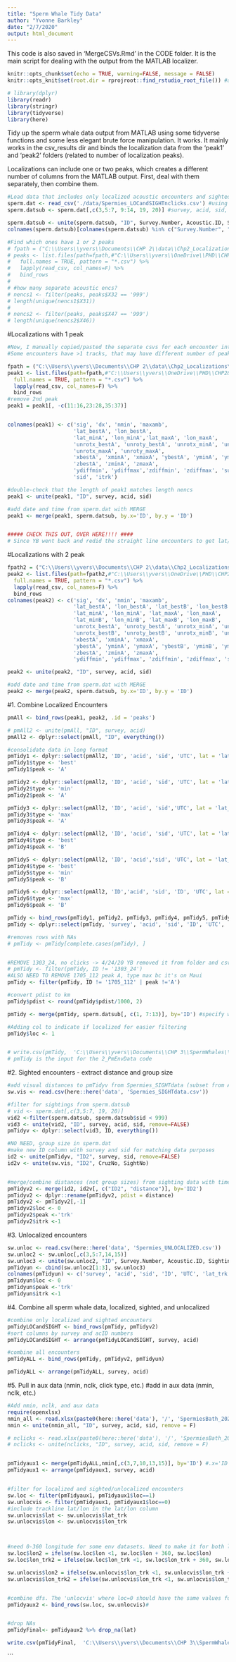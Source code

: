 ```yaml
---
title: "Sperm Whale Tidy Data"
author: "Yvonne Barkley"
date: "2/7/2020"
output: html_document
---
```

This code is also saved in 'MergeCSVs.Rmd' in the CODE folder. It is the main script for dealing with the output from the MATLAB localizer.

```r
knitr::opts_chunk$set(echo = TRUE, warning=FALSE, message = FALSE)
knitr::opts_knit$set(root.dir = rprojroot::find_rstudio_root_file()) #allows for finding dir different than the code's dir

```


```r
# library(dplyr)
library(readr)
library(stringr)
library(tidyverse)
library(here) 
```


Tidy up the sperm whale data output from MATLAB using some tidyverse functions and some less elegant brute force manipulation. It works.
It mainly works in the csv_results dir and binds the localization data from the 'peak1' and 'peak2' folders (related to number of localization peaks). 


Localizations can include one or two peaks, which creates a different number of columns from the MATLAB output. 
First, deal with them separately, then combine them.
```r
#Load data that includes only localized acoustic encounters and sighted encounters
sperm.dat <- read_csv('./data/Spermies_LOCandSIGHTnclicks.csv') #using it to get ID label and trackline lat/lon, from SpermiesBath_20200513.xlsx
sperm.datsub <- sperm.dat[,c(3,5:7, 9:14, 19, 20)] #survey, acid, sid, time, lat, lon, click info, trackline lat/lon

sperm.datsub <- unite(sperm.datsub, "ID", Survey.Number, Acoustic.ID, Sighting.ID, remove=FALSE) #makes ID column
colnames(sperm.datsub)[colnames(sperm.datsub) %in% c("Survey.Number", "Acoustic.ID", "Sighting.ID", "start.time", "Latitude", "Longitude")] <- c('survey', 'acid', 'sid', 'UTC', 'lat_trk', 'lon_trk')

#Find which ones have 1 or 2 peaks
# fpath = ("C:\\Users\\yvers\\Documents\\CHP 2\\data\\Chp2_Localizations\\csv_results")
# peaks <- list.files(path=fpath,#"C:\\Users\\yvers\\OneDrive\\PHD\\CHP2&3-Sperm\\code\\Simulation\\2_simdata",
#   full.names = TRUE, pattern = "*.csv") %>%
#   lapply(read_csv, col_names=F) %>% 
#   bind_rows 
# 
# #how many separate acoustic encs?
# nencs1 <- filter(peaks, peaks$X32 == '999')
# length(unique(nencs1$X31))
# 
# nencs2 <- filter(peaks, peaks$X47 == '999')
# length(unique(nencs2$X46))

```

#Localizations with 1 peak
```r
#Now, I manually copied/pasted the separate csvs for each encounter into the peak1 or peak2 folder in 'csv_results' Chp2_Localizations.
#Some encounters have >1 tracks, that may have different number of peaks, be aware.

fpath = ("C:\\Users\\yvers\\Documents\\CHP 2\\data\\Chp2_Localizations\\csv_results\\peak1")
peak1 <- list.files(path=fpath,#"C:\\Users\\yvers\\OneDrive\\PHD\\CHP2&3-Sperm\\code\\Simulation\\2_simdata",
  full.names = TRUE, pattern = "*.csv") %>%
  lapply(read_csv, col_names=F) %>% 
  bind_rows 
#remove 2nd peak
peak1 = peak1[, -c(11:16,23:28,35:37)]


colnames(peak1) <- c('sig', 'dx', 'nmin', 'maxamb', 
                     'lat_bestA', 'lon_bestA', 
                     'lat_minA', 'lon_minA','lat_maxA', 'lon_maxA',
                     'unrotx_bestA', 'unroty_bestA', 'unrotx_minA', 'unroty_minA',
                     'unrotx_maxA', 'unroty_maxA',
                     'xbestA', 'xminA', 'xmaxA', 'ybestA', 'yminA', 'ymaxA', 
                     'zbestA', 'zminA', 'zmaxA', 
                     'ydiffmin', 'ydiffmax','zdiffmin', 'zdiffmax', 'survey', 'acid',
                     'sid', 'itrk')

#double-check that the length of peak1 matches length nencs
peak1 <- unite(peak1, "ID", survey, acid, sid)

#add date and time from sperm.dat with MERGE
peak1 <- merge(peak1, sperm.datsub, by.x='ID', by.y = 'ID')


##### CHECK THIS OUT, OVER HERE!!!! ####
# Since YB went back and redid the straight line encounters to get lat/lons for the second peaks, the encounters that truly only had a single peak need to have the columns with the second peak locations dealt with...THEY ARE DEALT WITH line 63

```


#Localizations with 2 peak
```r
fpath2 = ("C:\\Users\\yvers\\Documents\\CHP 2\\data\\Chp2_Localizations\\csv_results\\peak2")
peak2 <- list.files(path=fpath2,#"C:\\Users\\yvers\\OneDrive\\PHD\\CHP2&3-Sperm\\code\\Simulation\\2_simdata",
  full.names = TRUE, pattern = "*.csv") %>%
  lapply(read_csv, col_names=F) %>% 
  bind_rows 
colnames(peak2) <- c('sig', 'dx', 'nmin', 'maxamb', 
                     'lat_bestA', 'lon_bestA', 'lat_bestB', 'lon_bestB', 
                     'lat_minA', 'lon_minA', 'lat_maxA', 'lon_maxA',  
                     'lat_minB', 'lon_minB', 'lat_maxB', 'lon_maxB',
                     'unrotx_bestA', 'unroty_bestA', 'unrotx_minA', 'unroty_minA', 'unrotx_maxA', 'unroty_maxA',
                     'unrotx_bestB', 'unroty_bestB', 'unrotx_minB', 'unroty_minB', 'unrotx_maxB', 'unroty_maxB',
                     'xbestA', 'xminA', 'xmaxA', 
                     'ybestA', 'yminA', 'ymaxA', 'ybestB', 'yminB', 'ymaxB',
                     'zbestA', 'zminA', 'zmaxA', 
                     'ydiffmin', 'ydiffmax', 'zdiffmin', 'zdiffmax', 'survey', 'acid', 'sid', 'itrk')

peak2 <- unite(peak2, "ID", survey, acid, sid)

#add date and time from sperm.dat with MERGE
peak2 <- merge(peak2, sperm.datsub, by.x='ID', by.y = 'ID')


```

#1. Combine Localized Encounters
```r

pmAll <- bind_rows(peak1, peak2, .id = 'peaks')

# pmAll2 <- unite(pmAll, "ID", survey, acid)
pmAll2 <- dplyr::select(pmAll, "ID", everything())

#consolidate data in long format
pmTidy1 <- dplyr::select(pmAll2, 'ID', 'acid', 'sid', 'UTC', lat = 'lat_bestA', lon = 'lon_bestA', itrk = 'itrk', survey = 'survey', pdist = 'ybestA')
pmTidy1$type <- 'best'
pmTidy1$peak <- 'A'

pmTidy2 <- dplyr::select(pmAll2, 'ID', 'acid', 'sid', 'UTC', lat = 'lat_minA', lon = 'lon_minA', itrk = 'itrk', survey = 'survey', pdist = 'yminA')
pmTidy2$type <- 'min'
pmTidy2$peak <- 'A'

pmTidy3 <- dplyr::select(pmAll2, 'ID', 'acid', 'sid','UTC', lat = 'lat_maxA', lon = 'lon_maxA', itrk = 'itrk', survey = 'survey', pdist = 'ymaxA')
pmTidy3$type <- 'max'
pmTidy3$peak <- 'A'

pmTidy4 <- dplyr::select(pmAll2, 'ID', 'acid', 'sid', 'UTC', lat = 'lat_bestB', lon = 'lon_bestB', itrk = 'itrk', survey = 'survey', pdist = 'ybestB')
pmTidy4$type <- 'best'
pmTidy4$peak <- 'B'

pmTidy5 <- dplyr::select(pmAll2, 'ID', 'acid','sid', 'UTC', lat = 'lat_minB', lon = 'lon_minB', itrk = 'itrk', survey = 'survey', pdist = 'yminB')
pmTidy4$type <- 'best'
pmTidy5$type <- 'min'
pmTidy5$peak <- 'B'

pmTidy6 <- dplyr::select(pmAll2, 'ID','acid', 'sid', 'ID', 'UTC', lat = 'lat_maxB', lon = 'lon_maxB', itrk = 'itrk', survey = 'survey', pdist = 'ymaxB')
pmTidy6$type <- 'max'
pmTidy6$peak <- 'B'

pmTidy <- bind_rows(pmTidy1, pmTidy2, pmTidy3, pmTidy4, pmTidy5, pmTidy6)
pmTidy <- dplyr::select(pmTidy, 'survey', 'acid', 'sid', 'ID', 'UTC', 'peak', 'itrk', 'type', 'lat' ,'lon', 'pdist')

#removes rows with NAs
# pmTidy <- pmTidy[complete.cases(pmTidy), ]


#REMOVE 1303_24, no clicks -> 4/24/20 YB removed it from folder and csv instead
# pmTidy <- filter(pmTidy, ID != '1303_24')
#ALSO NEED TO REMOVE 1705_112 peak A, type max bc it's on Maui
pmTidy <- filter(pmTidy, ID != '1705_112' | peak !='A')

#convert pdist to km
pmTidy$pdist <- round(pmTidy$pdist/1000, 2)

pmTidy <- merge(pmTidy, sperm.datsub[, c(1, 7:13)], by='ID') #specify which cols to include from sperm.datsub [, c("ID", "lat_trk", "lon_trk")]

#Adding col to indicate if localized for easier filtering
pmTidy$loc <- 1


# write.csv(pmTidy,  'C:\\Users\\yvers\\Documents\\CHP 3\\SpermWhales\\output/Spermies_20200424.csv', row.names = F)
# pmTidy is the input for the 2_PmEnvData code 


```

#2. Sighted encounters - extract distance and group size
```r
#add visual distances to pmTidyv from Spermies_SIGHTdata (subset from Amanda's file)
sw.vis <- read.csv(here::here('data', 'Spermies_SIGHTdata.csv'))

#filter for sightings from sperm.datsub
# vid <- sperm.dat[,c(3,5:7, 19, 20)]
vid2 <-filter(sperm.datsub, sperm.datsub$sid < 999)
vid3 <- unite(vid2, "ID", survey, acid, sid, remove=FALSE)
pmTidyv <- dplyr::select(vid3, ID, everything())

#NO NEED, group size in sperm.dat
#make new ID column with survey and sid for matching data purposes
id2 <- unite(pmTidyv, "ID2", survey, sid, remove=FALSE)
id2v <- unite(sw.vis, "ID2", CruzNo, SightNo)


#merge/combine distances (not group sizes) from sighting data with times and lat/lons from acoustic data
pmTidyv2 <- merge(id2, id2v[, c("ID2", "distance")], by='ID2')
pmTidyv2 <- dplyr::rename(pmTidyv2, pdist = distance)
pmTidyv2 <- pmTidyv2[,-1]
pmTidyv2$loc <- 0
pmTidyv2$peak <-'trk'
pmTidyv2$itrk <-1
```

#3. Unlocalized encounters
```r
sw.unloc <- read.csv(here::here('data', 'Spermies_UNLOCALIZED.csv'))
sw.unloc2 <- sw.unloc[,c(3,5:7,14,15)]
sw.unloc3 <- unite(sw.unloc2, "ID", Survey.Number, Acoustic.ID, Sighting.ID)
pmTidyun <- cbind(sw.unloc2[1:3], sw.unloc3)
colnames(pmTidyun) <- c('survey', 'acid', 'sid', 'ID', 'UTC', 'lat_trk', 'lon_trk')
pmTidyun$loc <- 0
pmTidyun$peak <-'trk'
pmTidyun$itrk <-1
```

#4. Combine all sperm whale data, localized, sighted, and unlocalized
```r
#combine only localized and sighted encounters
pmTidyLOCandSIGHT <- bind_rows(pmTidy, pmTidyv2)
#sort columns by survey and acID numbers
pmTidyLOCandSIGHT <- arrange(pmTidyLOCandSIGHT, survey, acid)

#combine all encounters
pmTidyALL <- bind_rows(pmTidy, pmTidyv2, pmTidyun)

pmTidyALL <- arrange(pmTidyALL, survey, acid)

```

#5. Pull in aux data (nmin, nclk, click type, etc.)
#add in aux data (nmin, nclk, etc.)
```r
#Add nmin, nclk, and aux data
require(openxlsx)
nmin_all <- read.xlsx(paste0(here::here('data'), '/', 'SpermiesBath_20200525.xlsx'), sheet=3)
nmin <- unite(nmin_all, "ID", survey, acid, sid, remove = F)

# nclicks <- read.xlsx(paste0(here::here('data'), '/', 'SpermiesBath_20200525.xlsx'), sheet=2) #already loaded in spermdat
# nclicks <- unite(nclicks, "ID", survey, acid, sid, remove = F)


pmTidyaux1 <- merge(pmTidyALL,nmin[,c(3,7,10,13,15)], by='ID') #.x='ID', by.y = 'ID')
pmTidyaux1 <- arrange(pmTidyaux1, survey, acid)


#filter for localized and sighted/unlocalized encounters
sw.loc <- filter(pmTidyaux1, pmTidyaux1$loc==1)
sw.unlocvis <- filter(pmTidyaux1, pmTidyaux1$loc==0)
#include trackline lat/lon in the lat/lon column
sw.unlocvis$lat <- sw.unlocvis$lat_trk
sw.unlocvis$lon <- sw.unlocvis$lon_trk



#need 0-360 longitude for some env datasets. Need to make it for both localized and trackline locations
sw.loc$lon2 = ifelse(sw.loc$lon <1, sw.loc$lon + 360, sw.loc$lon) 
sw.loc$lon_trk2 = ifelse(sw.loc$lon_trk <1, sw.loc$lon_trk + 360, sw.loc$lon_trk) 

sw.unlocvis$lon2 = ifelse(sw.unlocvis$lon_trk <1, sw.unlocvis$lon_trk + 360, sw.unlocvis$lon_trk)
sw.unlocvis$lon_trk2 = ifelse(sw.unlocvis$lon_trk <1, sw.unlocvis$lon_trk + 360, sw.unlocvis$lon_trk)


#combine dfs. The 'unlocvis' where loc=0 should have the same values for lat/lon and lat_trk/lon_trk as well as the same values for lon2 and lon_trk2
pmTidyaux2 <- bind_rows(sw.loc, sw.unlocvis)# 


#drop NAs
pmTidyFinal<- pmTidyaux2 %>% drop_na(lat)

write.csv(pmTidyFinal,  'C:\\Users\\yvers\\Documents\\CHP 3\\SpermWhales\\output/SpermiesFinal_20200531.csv', row.names = F)
```







```

